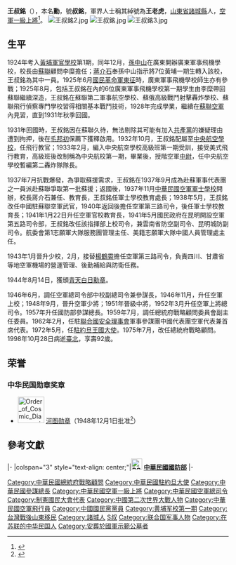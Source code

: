 {{Otheruses|other=名为王叔铭的其他人物|王蒙 (画家)}}
{{Refimprove|time=2020-11-05T09:11:28+00:00}}
{{Infobox_officeholder
|前綴尊稱=[[中華民國空軍|空軍]][[一級上將|一級上將]]
|後綴尊稱=[[將軍|將軍]]
| name =王叔銘
| image name =Wang Shuming.jpg
| width = 250px
| now = 軍事將領 
| period = 
| Sex = 男 
| Native place = [[山東省|山東省]][[諸城|諸城]]
| date of birth = 1905年11月10日
| place of birth = {{QING}}[[山東省|山東省]][[諸城|諸城]]
| date of death = {{death date and age|1998|10|28|1905|11|10}}
| place of death = {{ROC}}[[臺北市|臺北市]]
| party = {{Kmt|19px}}
| educate = 
*黃埔軍官學校第一期步兵科畢業<br><span style="color: blue;">(1924年)</span>
*廣東軍事航空學校第一期畢業<br><span style="color: blue;">(1925年)</span>
*蘇俄第二軍事航空學校畢業
*蘇俄高級戰鬥射擊轟炸學校畢業
*蘇俄將校飛行偵察學校畢業
| past = 
*中央航空學校教官
*空軍第二隊隊長
*洛陽航空分校校長
*柳州航空分校校長
*空軍軍事學校教育長
*空軍第三路司令
*空軍軍官學校教育長
*空軍第五路司令
*美籍空軍志願隊中國人員管理處主任
*空軍參謀學校教育長
*空軍第三路司令
*航空委員會副主任
*空軍總司令部副總司令<br><span style="color: blue;">(1946年6月29日-)</span>
*空軍總司令部參謀長<br><span style="color: blue;">(1946年6月29日-)</span>
*防空司令部司令
*空軍總司令部總司令<br><span style="color: blue;">(1952年3月-1957年7月)</span>
*中華民國足球協會（第一任）主任委員<br><span style="color: blue;">(1952年3月-1957年7月)</span>
*國防部參謀總長<br><span style="color: blue;">(1957年7月-1959年6月29日)</span>
*國軍體育總會會長<br><span style="color: blue;">(1958年11月-)</span>
*總統府戰略顧問委員會副主任委員<br><span style="color: blue;">(1959年6月29日-1962年1月26日)</span>
*駐聯合國軍事代表團團長
*約旦王國大使<br><span style="color: blue;">(1972年4月-1975年5月)</span>
*總統府戰略顧問
}}
'''王叔銘'''（{{bd|1905年|11月10日|1998年|10月28日|catIdx=Wang王}}），本名'''勳'''，號'''叔銘'''，軍界人士稱其綽號為'''王老虎'''，[[山東省|山東省]][[諸城縣|諸城縣]]人，[[中華民國空軍|空軍]][[一級上將|一級上將]]<ref>{{Cite web |url=http://www.flyingtiger-cacw.com/new_page_143.htm |title=王叔銘將軍談空軍 |accessdate=2013-06-30 |archive-date=2012-06-23 |archive-url=https://web.archive.org/web/20120623131837/http://www.flyingtiger-cacw.com/new_page_143.htm |dead-url=no }}</ref>。
[[File:王叔銘2.jpg|thumb]]
[[File:王叔銘.jpg|thumb]]
[[File:王叔銘3.jpg|thumb]]

==生平==
1924年考入[[黃埔軍官學校|黃埔軍官學校]]第1期，同年12月，[[孫中山|孫中山]]在廣東開辦廣東軍事飛機學校，校長由[[蘇聯|蘇聯]]顧問李糜擔任；[[蔣介石|蔣介石]]奉孫中山指示將7位黃埔一期生轉入該校，王叔銘為其中一員。1925年6月[[國民革命軍東征|國民革命軍東征]]時，廣東軍事飛機學校師生亦有參戰；1925年8月，包括王叔銘在內的6位廣東軍事飛機學校第一期學生由李糜帶回蘇聯繼續深造，王叔銘在蘇聯第二軍事航空學校、蘇俄高級戰鬥射擊轟炸學校、蘇聯飛行偵察專門學校習得相關基本戰鬥技術，1928年完成學業，繼續在[[蘇聯空軍|蘇聯空軍]]內見習，直到1931年秋季回國。

1931年回國時，王叔銘因在蘇聯久待，無法剔除其可能有加入[[共產黨|共產黨]]的嫌疑理由遭到拘押，後在[[毛邦初|毛邦初]]保薦下獲釋啟用。1932年10月，王叔銘配屬至[[中央航空學校|中央航空學校]]，任飛行教官；1933年2月，編入中央航空學校高級班第一期受訓，接受美式飛行教育，高級班後改制稱為中央航校第一期，畢業後，授階空軍[[中尉|中尉]]，任中央航空學校暫編第二轟炸隊隊長。

1937年7月抗戰爆發，為爭取蘇援需求，王叔銘在1937年9月成為赴蘇軍事代表團之一員派赴蘇聯爭取第一批蘇援；返國後，1937年11月[[中華民國空軍軍士學校|中華民國空軍軍士學校]]開辦，校長蔣介石兼任、教育長{{link-ja|張有谷|張有谷}}，王叔銘任軍士學校教育處長；1938年5月，王叔銘改任中國駐蘇聯空軍武官，1940年返回後擔任空軍第三路司令，後任軍士學校教育長；1941年1月22日升任空軍官校教育長，1941年5月國民政府在昆明開設空軍第五路司令部，王叔銘改任該指揮部上校司令，兼雲南省防空副司令、昆明城防副司令。航委會第1志願軍大隊服務團管理主任、美籍志願軍大隊中國人員管理處主任。

1943年1月晉升少校，2月，接替[[楊鶴霄|楊鶴霄]]擔任空軍第三路司令，負責四川、甘肅省等地空軍機場的營運管理、後勤補給與防衛任務。

1944年8月14日，獲頒[[青天白日勳章|青天白日勳章]]。

1946年6月，調任空軍總司令部中校副總司令兼參謀長，1946年11月，升任空軍上校；1948年9月，晉升空軍少將；1951年晉級中將，1952年3月升任空軍上將總司令。1957年升任國防部參謀總長。1959年7月，調任總統府戰略顧問委員會副主任委員。1962年2月，任駐[[聯合國安全理事會|聯合國安全理事會]]軍事參謀團中國代表團空軍代表兼首席代表。1972年5月，任[[中華民國駐約旦大使列表|駐約旦王國大使]]。1975年7月，改任總統府戰略顧問。1998年10月28日病逝[[臺北|臺北]]，享壽92歲。

==荣誉==
===中华民国勋章奖章===
* [[File:Order_of_Cosmic_Diagram_ribbon.png|60px]] [[河图勋章|河图勋章]]（1948年12月1日批准<ref>{{cite journal |title=總統令 |url=https://twinfo.ncl.edu.tw/tiqry/hypage.cgi?HYPAGE=search/merge_pdf.hpg&dtd_id=12&type=g&sysid=E0948445&jid=79007133&vol=37120100&page=%E9%A0%811-2 |journal=總統府公報 |publisher=總統府 |volume=第166號 |date=1948-12-01 |page=1页 |access-date=2021-10-14 |archive-date= |archive-url= |dead-url=no }}</ref>）

== 參考文獻 ==
{{reflist}}

{{start box}}
{{s-mil}}
|-
|colspan="3" style="text-align: center;"|'''[[File:ROC_Ministry_of_National_Defense_Seal.svg|25px]] [[中華民國國防部|中華民國國防部]]'''
|-
{{s-before|[[彭孟緝|彭孟緝]]}}
{{s-title|[[File:ROC_General_Chief_of_Staff_of_the_Ministry_of_National_Defense_Flag_(1950).svg|25px]] [[中華民國國防部參謀本部|參謀總長]]|1957年7月1日—1959年6月30日}}
{{s-after|[[彭孟緝|彭孟緝]]}}
{{s-before|[[周至柔|周至柔]]}}
{{s-title|[[File:ROC_Commanding_General_of_Air_Force_Flag.svg|25px]] [[中華民國空軍司令|空軍總司令]]<br><small>第二任</small>|1952年3月14日－1957年6月30日}}
{{s-after|[[陳嘉尚|陳嘉尚]]}}
{{end box}}
{{中華民國一級上將}}
{{中華民國參謀總長}}
{{中華民國空軍司令}}
{{中國國民黨中央委員會常務委員}}

{{DEFAULTSORT:Wang王}}
[[Category:中華民國總統府戰略顧問|Category:中華民國總統府戰略顧問]]
[[Category:中華民國駐約旦大使|Category:中華民國駐約旦大使]]
[[Category:中華民國參謀總長|Category:中華民國參謀總長]]
[[Category:中華民國空軍一級上將|Category:中華民國空軍一級上將]]
[[Category:中華民國空軍總司令|Category:中華民國空軍總司令]]
[[Category:制憲國民大會代表|Category:制憲國民大會代表]]
[[Category:中國第二次世界大戰人物|Category:中國第二次世界大戰人物]]
[[Category:中華民國空軍飛行員|Category:中華民國空軍飛行員]]
[[Category:中國國民黨黨員|Category:中國國民黨黨員]]
[[Category:黄埔军校第一期|Category:黄埔军校第一期]]
[[Category:台灣戰後山東移民|Category:台灣戰後山東移民]]
[[Category:諸城人|Category:諸城人]]
[[Category:王姓|S叔]]
[[Category:联合国军事人物|Category:联合国军事人物]]
[[Category:在苏联的中华民国人|Category:在苏联的中华民国人]]
[[Category:安葬於國軍示範公墓者|Category:安葬於國軍示範公墓者]]
